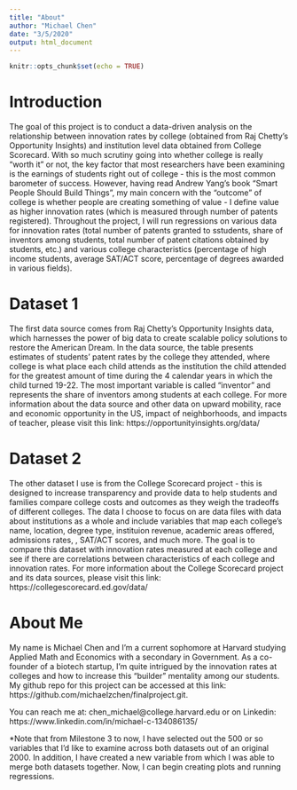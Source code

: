 ```yaml
---
title: "About"
author: "Michael Chen"
date: "3/5/2020"
output: html_document
---
```


```r
knitr::opts_chunk$set(echo = TRUE)
```

# Introduction

The goal of this project is to conduct a data-driven analysis on the relationship between innovation rates by college (obtained from Raj Chetty's Opportunity Insights) and institution level data obtained from College Scorecard. With so much scrutiny going into whether college is really "worth it" or not, the key factor that most researchers have been examining is the earnings of students right out of college - this is the most common barometer of success. However, having read Andrew Yang's book "Smart People Should Build Things", my main concern with the "outcome" of college is whether people are creating something of value - I define value as higher innovation rates (which is measured through number of patents registered). Throughout the project, I will run regressions on various data for innovation rates (total number of patents granted to sstudents, share of inventors among students, total number of patent citations obtained by students, etc.) and various college characteristics (percentage of high income students, average SAT/ACT score, percentage of degrees awarded in various fields).

# Dataset 1

The first data source comes from Raj Chetty's Opportunity Insights data, which harnesses the power of big data to create scalable policy solutions to restore the American Dream. In the data source, the table presents estimates of students' patent rates by the college they attended, where college is what place each child attends as the institution the child attended for the greatest amount of time during the 4 calendar years in which the child turned 19-22. The most important variable is called "inventor" and represents the share of inventors among students at each college. For more information about the data source and other data on upward mobility, race and economic opportunity in the US, impact of neighborhoods, and impacts of teacher, please visit this link: https://opportunityinsights.org/data/

# Dataset 2

The other dataset I use is from the College Scorecard project - this is designed to increase transparency and provide data to help students and families compare college costs and outcomes as they weigh the tradeoffs of different colleges. The data I choose to focus on are data files with data about institutions as a whole and include variables that map each college's name, location, degree type, instituion revenue, academic areas offered, admissions rates, , SAT/ACT scores, and much more. The goal is to compare this dataset with innovation rates measured at each college and see if there are correlations between characteristics of each college and innovation rates. For more information about the College Scorecard project and its data sources, please visit this link: https://collegescorecard.ed.gov/data/

# About Me

My name is Michael Chen and I'm a current sophomore at Harvard studying Applied Math and Economics with a secondary in Government. As a co-founder of a biotech startup, I'm quite intrigued by the innovation rates at colleges and how to increase this "builder" mentality among our students. My github repo for this project can be accessed at this link: https://github.com/michaelzchen/finalproject.git. 

You can reach me at: chen_michael@college.harvard.edu or on Linkedin: https://www.linkedin.com/in/michael-c-134086135/

*Note that from Milestone 3 to now, I have selected out the 500 or so variables that I'd like to examine across both datasets out of an original 2000. In addition, I have created a new variable from which I was able to merge both datasets together. Now, I can begin creating plots and running regressions.